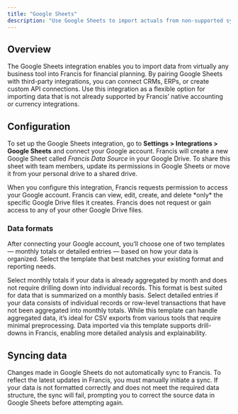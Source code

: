 ```yaml
---
title: "Google Sheets"
description: "Use Google Sheets to import actuals from non-supported systems."
---
```


## Overview

The Google Sheets integration enables you to import data from virtually any business tool into Francis for financial planning. By pairing Google Sheets with third-party integrations, you can connect CRMs, ERPs, or create custom API connections. Use this integration as a flexible option for importing data that is not already supported by Francis’ native accounting or currency integrations.

## Configuration

To set up the Google Sheets integration, go to **Settings > Integrations > Google Sheets** and connect your Google account. Francis will create a new Google Sheet called *Francis Data Source* in your Google Drive. To share this sheet with team members, update its permissions in Google Sheets or move it from your personal drive to a shared drive.

<Tip>
  When you configure this integration, Francis requests permission to access your Google account. Francis can view, edit, create, and delete *only* the specific Google Drive files it creates. Francis does not request or gain access to any of your other Google Drive files.
</Tip>

### Data formats

After connecting your Google account, you’ll choose one of two templates — monthly totals or detailed entries — based on how your data is organized. Select the template that best matches your existing format and reporting needs.

<Tabs>
  <Tab title="Monthly totals">
    Select monthly totals if your data is already aggregated by month and does not require drilling down into individual records. This format is best suited for data that is summarized on a monthly basis.
  </Tab>

  <Tab title="Detailed entries">
    Select detailed entries if your data consists of individual records or row-level transactions that have not been aggregated into monthly totals. While this template can handle aggregated data, it’s ideal for CSV exports from various tools that require minimal preprocessing. Data imported via this template supports drill-downs in Francis, enabling more detailed analysis and explainability.
  </Tab>
</Tabs>

## Syncing data

Changes made in Google Sheets do not automatically sync to Francis. To reflect the latest updates in Francis, you must manually initiate a sync. If your data is not formatted correctly and does not meet the required data structure, the sync will fail, prompting you to correct the source data in Google Sheets before attempting again.